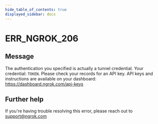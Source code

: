 ```yaml
---
hide_table_of_contents: true
displayed_sidebar: docs
---
```



# ERR_NGROK_206

## Message

The authentication you specified is actually a tunnel credential. Your credential: `TOKEN`. Please check your records for an API key. API keys and instructions are available on your dashboard: https://dashboard.ngrok.com/api-keys

<ErrorDetails error="err_ngrok_206" />

## Further help

If you're having trouble resolving this error, please reach out to [support@ngrok.com](mailto:support@ngrok.com?subject=Help%20with%20ERR_NGROK_206)
